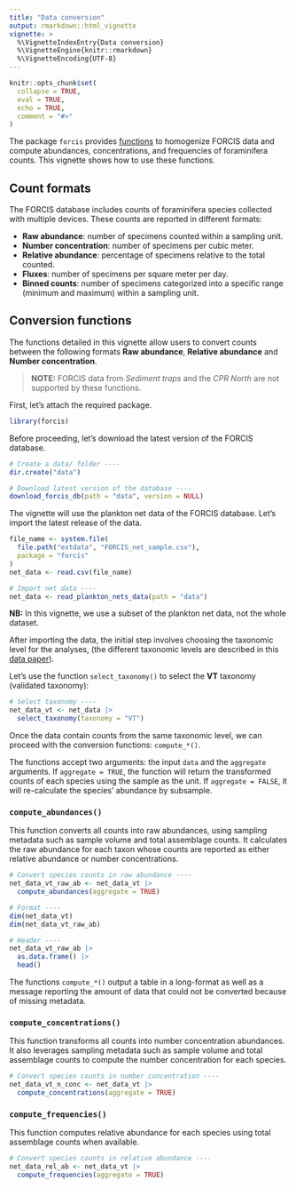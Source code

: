 ```yaml
---
title: "Data conversion"
output: rmarkdown::html_vignette
vignette: >
  %\VignetteIndexEntry{Data conversion}
  %\VignetteEngine{knitr::rmarkdown}
  %\VignetteEncoding{UTF-8}
---
```


```r
knitr::opts_chunk$set(
  collapse = TRUE,
  eval = TRUE,
  echo = TRUE,
  comment = "#>"
)
```


The package `forcis` provides [functions](https://frbcesab.github.io/forcis/reference/index.html#standardization-functions) to homogenize FORCIS data and compute abundances, concentrations, and frequencies of foraminifera counts.
This vignette shows how to use these functions.

## Count formats
 
The FORCIS database includes counts of foraminifera species collected with multiple devices. These counts are reported in different formats: 
 
- **Raw abundance**: number of specimens counted within a sampling unit.
- **Number concentration**: number of specimens per cubic meter.
- **Relative abundance**: percentage of specimens relative to the total counted.
- **Fluxes**: number of specimens per square meter per day.
- **Binned counts**: number of specimens categorized into a specific range (minimum and maximum) within a sampling unit.
 
 
## Conversion functions

The functions detailed in this vignette allow users to convert counts between the following formats **Raw abundance**, **Relative abundance** and **Number concentration**. 

> **NOTE:** FORCIS data from *Sediment traps* and the *CPR North* are not supported by
these functions.

First, let's attach the required package.

```r
library(forcis)
```

Before proceeding, let's download the latest version of the FORCIS database.

```r
# Create a data/ folder ----
dir.create("data")

# Download latest version of the database ----
download_forcis_db(path = "data", version = NULL)
```

The vignette will use the plankton net data of the FORCIS database. Let's import the latest release of the data.

```r
file_name <- system.file(
  file.path("extdata", "FORCIS_net_sample.csv"),
  package = "forcis"
)
net_data <- read.csv(file_name)
```

```r
# Import net data ----
net_data <- read_plankton_nets_data(path = "data")
```

**NB:** In this vignette, we use a subset of the plankton net data, not the whole dataset.


After importing the data, the initial step involves choosing the taxonomic level for the analyses, (the different taxonomic levels are described in this [data paper](https://www.nature.com/articles/s41597-023-02264-2)).

Let's use the function `select_taxonomy()` to select the **VT** taxonomy (validated taxonomy):

```r
# Select taxonomy ----
net_data_vt <- net_data |>
  select_taxonomy(taxonomy = "VT")
```

Once the data contain counts from the same taxonomic level, we can proceed with the conversion functions: `compute_*()`.

The functions accept two arguments: the input `data` and the `aggregate` arguments. If `aggregate = TRUE`, the function will return the transformed counts of each species using the sample as the unit. If `aggregate = FALSE`, it will re-calculate the species' abundance by subsample.


### `compute_abundances()`

This function converts all counts into raw abundances, using sampling metadata such as sample volume and total assemblage counts. It calculates the raw abundance for each taxon whose counts are reported as either relative abundance or number concentrations.

```r
# Convert species counts in raw abundance ----
net_data_vt_raw_ab <- net_data_vt |>
  compute_abundances(aggregate = TRUE)
```

```r
# Format ----
dim(net_data_vt)
dim(net_data_vt_raw_ab)

# Header ----
net_data_vt_raw_ab |>
  as.data.frame() |>
  head()
```

The functions `compute_*()` output a table in a long-format as well as a message reporting the amount of data that could not be converted because of missing metadata.



### `compute_concentrations()`

This function transforms all counts into number concentration abundances. It also leverages sampling metadata such as sample volume and total assemblage counts to compute the number concentration for each species.

```r
# Convert species counts in number concentration ----
net_data_vt_n_conc <- net_data_vt |>
  compute_concentrations(aggregate = TRUE)
```


### `compute_frequencies()`

This function computes relative abundance for each species using total assemblage counts when available.

```r
# Convert species counts in relative abundance ----
net_data_rel_ab <- net_data_vt |>
  compute_frequencies(aggregate = TRUE)
```

